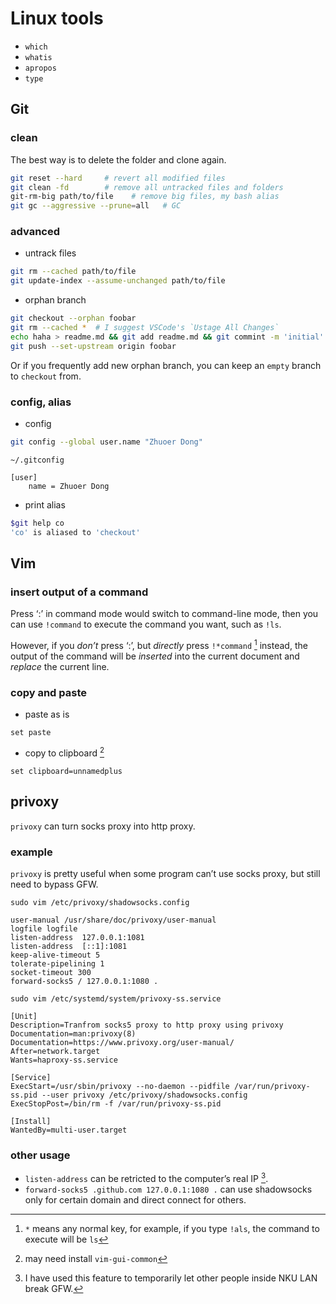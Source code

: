 # Linux tools

- `which`
- `whatis` 
- `apropos`
- `type`






## Git



### clean 

The best way is to delete the folder and clone again.

```bash
git reset --hard	 # revert all modified files
git clean -fd		 # remove all untracked files and folders
git-rm-big path/to/file    # remove big files, my bash alias
git gc --aggressive --prune=all   # GC
```



### advanced

- untrack files

```bash
git rm --cached path/to/file
git update-index --assume-unchanged path/to/file
```

- orphan branch

```bash
git checkout --orphan foobar
git rm --cached *  # I suggest VSCode's `Ustage All Changes`            
echo haha > readme.md && git add readme.md && git commint -m 'initial'
git push --set-upstream origin foobar
```

Or if you frequently add new orphan branch, you can keep an `empty` branch to `checkout` from.



### config, alias

- config

```bash
git config --global user.name "Zhuoer Dong"
```

`~/.gitconfig`
```
[user]
	name = Zhuoer Dong
```

- print alias

```bash
$git help co
'co' is aliased to 'checkout'
```






## Vim 



### insert output of a command

Press ':' in command mode would switch to command-line mode, then you can use `!command` to execute the command you want, such as `!ls`.

However, if you _don't_ press ':', but _directly_ press `!*command` ^[`*` means any normal key, for example, if you type `!als`, the command to execute will be `ls`] instead, the output of the command will be _inserted_ into the current document and _replace_ the current line.



### copy and paste

- paste as is

```
set paste
```

- copy to clipboard ^[may need install `vim-gui-common`]

```
set clipboard=unnamedplus
```







## privoxy

`privoxy` can turn socks proxy into http proxy.



### example

`privoxy` is pretty useful when some program can't use socks proxy, but still need to bypass GFW.

`sudo vim /etc/privoxy/shadowsocks.config`
```
user-manual /usr/share/doc/privoxy/user-manual
logfile logfile
listen-address  127.0.0.1:1081
listen-address  [::1]:1081
keep-alive-timeout 5
tolerate-pipelining 1
socket-timeout 300
forward-socks5 / 127.0.0.1:1080 .
```

`sudo vim /etc/systemd/system/privoxy-ss.service`
```
[Unit]
Description=Tranfrom socks5 proxy to http proxy using privoxy
Documentation=man:privoxy(8) 
Documentation=https://www.privoxy.org/user-manual/
After=network.target
Wants=haproxy-ss.service

[Service]
ExecStart=/usr/sbin/privoxy --no-daemon --pidfile /var/run/privoxy-ss.pid --user privoxy /etc/privoxy/shadowsocks.config 
ExecStopPost=/bin/rm -f /var/run/privoxy-ss.pid

[Install]
WantedBy=multi-user.target
```




### other usage


- `listen-address` can be retricted to the computer's real IP ^[I have used this feature to temporarily let other people inside NKU LAN break GFW.].
- `forward-socks5 .github.com 127.0.0.1:1080 .` can use shadowsocks only for certain domain and direct connect for others.
    





  
    




